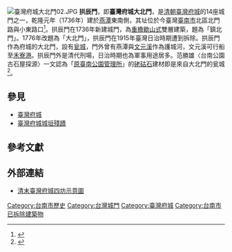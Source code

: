 {{coord|23.0016662|120.2129911|display=title}}{{Infobox Military Structure|name=臺灣府城大北門（拱城門）|used=|battles=|occupants=|past_commanders=|current_commander=|garrison=|controlledby={{flagicon|Qing Dynasty}}[[大清帝國|大清帝國]](1874-1895)|open_to_public=|ownership=|condition=不存|demolished=[[大正|大正]]4年（1915年）|location=臺南市[[民權路_(臺南市)|民權路]][[西門路_(台南市)|西門路]]口|partof=|height=|materials=|builder=|built=[[乾隆|乾隆]]元年（1736年）|code=|type=城門|caption=日治時期的拱辰門|image=[[File:臺灣府城大北門.JPG|300px]]|coordinates=|events=}}[[File:臺灣府城大北門02.JPG|thumb]]
'''拱辰門'''，即'''臺灣府城大北門'''，是[[清朝|清朝]][[臺灣府城|臺灣府城]]的14座城門之一，乾隆元年（1736年）建於[[台南公園#建園前|燕潭]]東南側，其址位於今臺灣[[臺南市|臺南市]]北區北門路與小東路口<ref name="臺南市市區史蹟調查報告書">{{cite book | language = zh | author = 洪敏麟 | coauthors =  | title =《臺南市市區史蹟調查報告書》  | url =  | date = 1979-06-30 | location =  | publisher = 臺灣省文獻委員會 | id =  | isbn =  | oclc=17035438}}</ref>。拱辰門在1736年新建城門，為[[歇山顶|重檐歇山式]]雙層建築，題為「鎮北門」。1776年改題為「大北門」，拱辰門在1915年臺灣日治時期遭到拆除。拱辰門作為府城的大北門，設有[[瓮城|瓮城]]，門外曾有燕潭與[[文元溪|文元溪]]作為護城河，文元溪可行船至[[禾寮港街|禾寮港]]。拱辰門外是清代刑場，日治時期也為軍事用途居多。范勝雄〈台南公園古石屋探源〉一文認為「[[原臺南公園管理所|原臺南公園管理所]]」的[[硓𥑮石|硓𥑮石]]建材即是來自大北門的瓮城<ref name="范">{{cite journal|author=范勝雄 |title=〈台南公園古石屋探源〉|journal=《臺灣文獻別冊》4 |date=2003-03-31 |publisher=國史館臺灣文獻館 |pages=19─21頁}}</ref>。

== 參見 ==
*[[臺灣府城|臺灣府城]]
*[[臺灣府城城垣殘蹟|臺灣府城城垣殘蹟]]

==參考文獻==
{{reflist}}

==外部連結==
*[http://hqq.pixnet.net/album/photo/101538634 清末臺灣府城四坊示意圖] {{Wayback|url=http://hqq.pixnet.net/album/photo/101538634 |date=20210122015223 }}
{{Commonscat|Great North Gate of Tainan City}}
{{臺灣府城}}
{{台南市重要古迹}}
{{Taiwanese building-stub}}
[[Category:台南市歷史|Category:台南市歷史]]
[[Category:台灣城門|Category:台灣城門]]
[[Category:臺灣府城|Category:臺灣府城]]

[[Category:台南市已拆除建築物|Category:台南市已拆除建築物]]